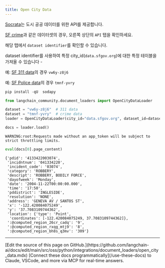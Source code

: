 ```yaml
---
title: Open City Data
---
```


[Socrata](https://dev.socrata.com/foundry/data.sfgov.org/vw6y-z8j6)는 도시 공공 데이터를 위한 API를 제공합니다.

[SF crime](https://data.sfgov.org/Public-Safety/Police-Department-Incident-Reports-Historical-2003/tmnf-yvry)과 같은 데이터셋의 경우, 오른쪽 상단의 `API` 탭을 확인하세요.

해당 탭에서 `dataset identifier`를 확인할 수 있습니다.

dataset identifier를 사용하여 특정 city_id(`data.sfgov.org`)에 대한 특정 테이블을 가져올 수 있습니다 -

예: [SF 311 data](https://dev.socrata.com/foundry/data.sfgov.org/vw6y-z8j6)의 경우 `vw6y-z8j6`

예: [SF Police data](https://dev.socrata.com/foundry/data.sfgov.org/tmnf-yvry)의 경우 `tmnf-yvry`

```python
pip install -qU  sodapy
```

```python
from langchain_community.document_loaders import OpenCityDataLoader
```

```python
dataset = "vw6y-z8j6"  # 311 data
dataset = "tmnf-yvry"  # crime data
loader = OpenCityDataLoader(city_id="data.sfgov.org", dataset_id=dataset, limit=2000)
```

```python
docs = loader.load()
```

```output
WARNING:root:Requests made without an app_token will be subject to strict throttling limits.
```

```python
eval(docs[0].page_content)
```

```output
{'pdid': '4133422003074',
 'incidntnum': '041334220',
 'incident_code': '03074',
 'category': 'ROBBERY',
 'descript': 'ROBBERY, BODILY FORCE',
 'dayofweek': 'Monday',
 'date': '2004-11-22T00:00:00.000',
 'time': '17:50',
 'pddistrict': 'INGLESIDE',
 'resolution': 'NONE',
 'address': 'GENEVA AV / SANTOS ST',
 'x': '-122.420084075249',
 'y': '37.7083109744362',
 'location': {'type': 'Point',
  'coordinates': [-122.420084075249, 37.7083109744362]},
 ':@computed_region_26cr_cadq': '9',
 ':@computed_region_rxqg_mtj9': '8',
 ':@computed_region_bh8s_q3mv': '309'}
```

---

<Callout icon="pen-to-square" iconType="regular">
    [Edit the source of this page on GitHub.](https://github.com/langchain-ai/docs/edit/main/src/oss/python/integrations/document_loaders/open_city_data.mdx)
</Callout>
<Tip icon="terminal" iconType="regular">
    [Connect these docs programmatically](/use-these-docs) to Claude, VSCode, and more via MCP for    real-time answers.
</Tip>
